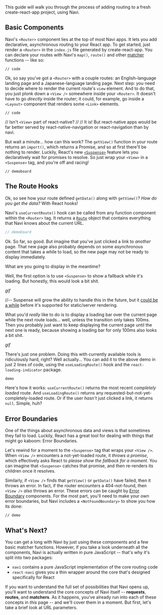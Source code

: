 
This guide will walk you through the process of adding routing to a fresh create-react-app project, using Navi.

## Basic Components

Navi's `<Router>` component lies at the top of most Navi apps. It lets you add declarative, asynchronous routing to your React app. To get started, just render a `<Router>` in the `index.js` file generated by create-react-app. You can declare your routes with Navi's `map()`, `route()` and other [matcher](../../reference/matchers) functions -- like so:

```
// code
```

Ok, so say you've got a `<Router>` with a couple routes: an English-language landing page and a Japanese-language landing page. Next step: you need to decide where to render the current route's `view` element. And to do that, you just plonk down a `<View />` somewhere inside your `<Router>`. It doesn't have to go *directly* inside the router; it could, for example, go inside a `<Layout>` component that renders some `<Link>` elements.

```
// code
```

// Isn't `<View>` part of react-native?
//
// It is! But react-native apps would be far better served by react-native-navigation or react-navigation than by navi.

But wait a minute... how can this work? The `getView()` function in your route returns an `import()`, which returns a Promise, and so at first there'll be nothing to render. Luckily, React's new [`<Suspense>`](https://reactjs.org/docs/react-api.html#reactsuspense) feature lets you declaratively wait for promises to resolve. So just wrap your `<View>` in a `<Suspense>` tag, and you're off and racing!

```
// demoboard
```

## The Route Hooks

Ok, so see how your route defined `getData()` along with `getView()`? *How do you get the data?* With React hooks!

Navi's `useCurrentRoute()` hook can be called from any function component within the `<Router>` tag. It returns a [`Route`]() object that contains everything that Navi knows about the current URL.

```js
// demoboard
```

Ok. So far, so good. But imagine that you've just clicked a link to *another* page. That new page also probably depends on some asynchronous content that takes a while to load, so the new page may not be ready to display immediately.

What are you going to display in the meantime?

Well, the first option is to use `<Suspense>` to show a fallback while it's loading. But honestly, this would look a bit shit.

*gif*

//-- Suspense will grow the ability to handle this in the future, but it [could be a while]() before it's supported for static/server rendering.

What you'd *really* like to do is to display a loading bar over the current page while the next route loads... well, unless the transition only takes 100ms. Then you probably just want to keep displaying the current page until the next one is ready, because showing a loading bar for only 100ms also looks a bit shit.

*gif*

There's just one problem. Doing this with currently available tools is ridiculously hard, right? Well actually... You can add it to the above demo in just 2 lines of code, using the `useLoadingRoute()` hook and the `react-loading-indicator` package.

```js
demo
```

Here's how it works: `useCurrentRoute()` returns the most recent *completely loaded* route. And `useLoadingRoute()` returns any requested-but-not-yet-completely-loaded route. Or if the user *hasn't* just clicked a link, it returns `null`. Simple, huh?

## Error Boundaries

One of the things about asynchronous data and views is that sometimes they fail to load. Luckily, React has a great tool for dealing with things that might go kaboom: Error Boundaries.

Let's rewind for a moment to the `<Suspense>` tag that wraps your `<View />`.  When `<View />` encounters a not-yet-loaded route, it *throws a promise*, which effectively asks React to *please show the fallback for a moment*. You can imagine that `<Suspense>` catches that promise, and then re-renders its children once it resolves.

Similarly, if `<View />` finds that `getView()` or `getData()` have failed, then it throws an error. In fact, if the router encounters a 404-not-found, then `<View />` *also* throws an error. These errors can be caught by [Error Boundary]() components. For the most part, you'll need to make your own error boundaries, but Navi includes a `<NotFoundBoundary>` to show you how its done:

```
// demo
```

## What's Next?

You can get a long with Navi by just using these components and a few basic matcher functions. However, if you take a look underneath all the components, Navi is actually written in pure JavaScript -- that's why it's split into two packages:

- `navi` contains a pure JavaScript implementation of the core routing code
- `react-navi` gives you a thin wrapper around the core that's designed specifically for React

If you want to understand the full set of possibilities that Navi opens up, you'll want to understand the core concepts of Navi itself -- **requests**, **routes**, and **matchers**. As it happens, you've already run into each of these concepts in *this* page -- and we'll cover them in a moment. But first, let's take a brief look at URL parameters.
